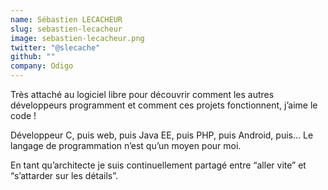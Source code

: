 ```yaml
---
name: Sébastien LECACHEUR
slug: sebastien-lecacheur
image: sebastien-lecacheur.png
twitter: "@slecache"
github: ""
company: Odigo
---
```


Très attaché au logiciel libre pour découvrir comment les autres développeurs programment et comment ces projets fonctionnent, j’aime le code !

Développeur C, puis web, puis Java EE, puis PHP, puis Android, puis… Le langage de programmation n’est qu’un moyen pour moi.

En tant qu’architecte je suis continuellement partagé entre “aller vite” et “s’attarder sur les détails”.
